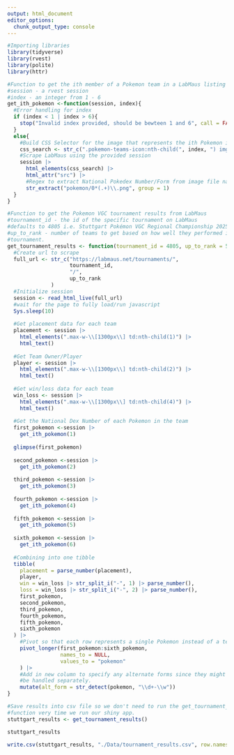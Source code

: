 ```yaml
---
output: html_document
editor_options: 
  chunk_output_type: console
---
```


```r
#Importing libraries
library(tidyverse)
library(rvest)
library(polite)
library(httr)
```

```r
#Function to get the ith member of a Pokemon team in a LabMaus listing
#session - a rvest session
#index - an integer from 1 - 6
get_ith_pokemon <-function(session, index){
  #Error handling for index
  if (index < 1 | index > 6){
    stop("Invalid index provided, should be bewteen 1 and 6", call = FALSE)
  }
  else{
    #Build CSS Selector for the image that represents the ith Pokemon in the team
    css_search <- str_c(".pokemon-teams-icon:nth-child(", index, ") img")
    #Scrape LabMaus using the provided session
    session |> 
      html_elements(css_search) |> 
      html_attr("src") |> 
      #Regex to extract National Pokedex Number/Form from image file name
      str_extract("pokemon/0*(.+)\\.png", group = 1)
  }
}
```


```r
#Function to get the Pokemon VGC tournament results from LabMaus
#tournament_id - the id of the specific tournament on LabMaus
#defaults to 4805 i.e. Stuttgart Pokémon VGC Regional Championship 2025.
#up_to_rank - number of teams to get based on how well they performed in the
#tournament.
get_tournament_results <- function(tournament_id = 4805, up_to_rank = 50){
  #Create url to scrape
  full_url <- str_c("https://labmaus.net/tournaments/", 
                    tournament_id, 
                    "/", 
                    up_to_rank
              )
  #Initialize session
  session <- read_html_live(full_url)
  #wait for the page to fully load/run javascript
  Sys.sleep(10)
  
  #Get placement data for each team
  placement <- session |> 
    html_elements(".max-w-\\[1300px\\] td:nth-child(1)") |> 
    html_text()
  
  #Get Team Owner/Player
  player <- session |> 
    html_elements(".max-w-\\[1300px\\] td:nth-child(2)") |> 
    html_text()
  
  #Get win/loss data for each team
  win_loss <- session |> 
    html_elements(".max-w-\\[1300px\\] td:nth-child(4)") |> 
    html_text()
  
  #Get the National Dex Number of each Pokemon in the team
  first_pokemon <-session |> 
    get_ith_pokemon(1)
  
  glimpse(first_pokemon)
  
  second_pokemon <-session |> 
    get_ith_pokemon(2)
  
  third_pokemon <-session |> 
    get_ith_pokemon(3)
  
  fourth_pokemon <-session |> 
    get_ith_pokemon(4)
  
  fifth_pokemon <-session |> 
    get_ith_pokemon(5)
  
  sixth_pokemon <-session |> 
    get_ith_pokemon(6)
  
  #Combining into one tibble
  tibble(
    placement = parse_number(placement),
    player, 
    win = win_loss |> str_split_i("-", 1) |> parse_number(),
    loss = win_loss |> str_split_i("-", 2) |> parse_number(),
    first_pokemon,
    second_pokemon,
    third_pokemon,
    fourth_pokemon,
    fifth_pokemon,
    sixth_pokemon
  ) |> 
    #Pivot so that each row represents a single Pokemon instead of a team
    pivot_longer(first_pokemon:sixth_pokemon, 
                 names_to = NULL,
                 values_to = "pokemon"
    ) |> 
    #Add in new column to specify any alternate forms since they might need to
    #be handled separately.
    mutate(alt_form = str_detect(pokemon, "\\d+-\\w"))
}
```

```r
#Save results into csv file so we don't need to run the get_tournament_results
#function very time we run our shiny app. 
stuttgart_results <- get_tournament_results()

stuttgart_results

write.csv(stuttgart_results, "./Data/tournament_results.csv", row.names = FALSE)
```


